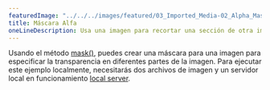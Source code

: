 ---
featuredImage: "../../../images/featured/03_Imported_Media-02_Alpha_Mask-thumbnail.png"
title: Máscara Alfa
oneLineDescription: Usa una imagen para recortar una sección de otra imagen.
---

Usando el método
<a href="https://p5js.org/reference/#/p5/mask" target="_blank">mask()</a>,
puedes crear una máscara para una imagen para especificar la transparencia en
diferentes partes de la imagen. Para ejecutar este ejemplo localmente, necesitarás dos
archivos de imagen y un servidor local en funcionamiento
<a href="https://github.com/processing/p5.js/wiki/Local-server">local server</a>.
